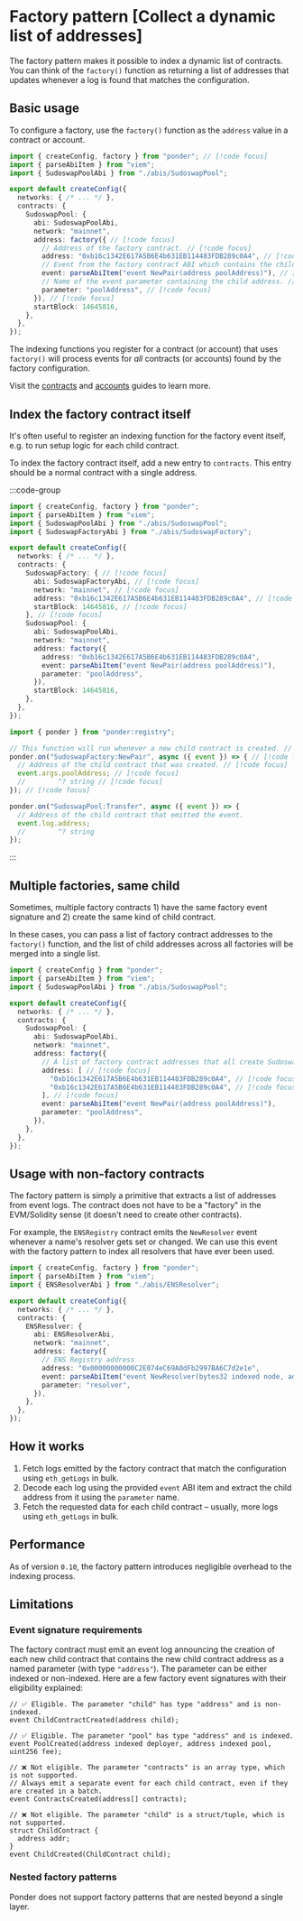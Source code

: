 
# Factory pattern [Collect a dynamic list of addresses]

The factory pattern makes it possible to index a dynamic list of contracts. You can think of the `factory()` function as returning a list of addresses that updates whenever a log is found that matches the configuration.

## Basic usage

To configure a factory, use the `factory()` function as the `address` value in a contract or account. 

```ts [ponder.config.ts]
import { createConfig, factory } from "ponder"; // [!code focus]
import { parseAbiItem } from "viem";
import { SudoswapPoolAbi } from "./abis/SudoswapPool";

export default createConfig({
  networks: { /* ... */ },
  contracts: {
    SudoswapPool: {
      abi: SudoswapPoolAbi,
      network: "mainnet",
      address: factory({ // [!code focus]
        // Address of the factory contract. // [!code focus]
        address: "0xb16c1342E617A5B6E4b631EB114483FDB289c0A4", // [!code focus]
        // Event from the factory contract ABI which contains the child address. // [!code focus]
        event: parseAbiItem("event NewPair(address poolAddress)"), // [!code focus]
        // Name of the event parameter containing the child address. // [!code focus]
        parameter: "poolAddress", // [!code focus]
      }), // [!code focus]
      startBlock: 14645816,
    },
  },
});
```

The indexing functions you register for a contract (or account) that uses `factory()` will process events for _all_ contracts (or accounts) found by the factory configuration.

Visit the [contracts](/docs/config/contracts) and [accounts](/docs/config/accounts) guides to learn more.

## Index the factory contract itself

It's often useful to register an indexing function for the factory event itself, e.g. to run setup logic for each child contract.

To index the factory contract itself, add a new entry to `contracts`. This entry should be a normal contract with a single address.

:::code-group

```ts [ponder.config.ts]
import { createConfig, factory } from "ponder";
import { parseAbiItem } from "viem";
import { SudoswapPoolAbi } from "./abis/SudoswapPool";
import { SudoswapFactoryAbi } from "./abis/SudoswapFactory";

export default createConfig({
  networks: { /* ... */ },
  contracts: {
    SudoswapFactory: { // [!code focus]
      abi: SudoswapFactoryAbi, // [!code focus]
      network: "mainnet", // [!code focus]
      address: "0xb16c1342E617A5B6E4b631EB114483FDB289c0A4", // [!code focus]
      startBlock: 14645816, // [!code focus]
    }, // [!code focus]
    SudoswapPool: {
      abi: SudoswapPoolAbi,
      network: "mainnet",
      address: factory({
        address: "0xb16c1342E617A5B6E4b631EB114483FDB289c0A4",
        event: parseAbiItem("event NewPair(address poolAddress)"),
        parameter: "poolAddress",
      }),
      startBlock: 14645816,
    },
  },
});
```

```ts [src/index.ts]
import { ponder } from "ponder:registry";

// This function will run whenever a new child contract is created. // [!code focus]
ponder.on("SudoswapFactory:NewPair", async ({ event }) => { // [!code focus]
  // Address of the child contract that was created. // [!code focus]
  event.args.poolAddress; // [!code focus]
  //        ^? string // [!code focus]
}); // [!code focus]

ponder.on("SudoswapPool:Transfer", async ({ event }) => {
  // Address of the child contract that emitted the event.
  event.log.address;
  //        ^? string
});
```
:::


## Multiple factories, same child

Sometimes, multiple factory contracts 1) have the same factory event signature and 2) create the same kind of child contract.

In these cases, you can pass a list of factory contract addresses to the `factory()` function, and the list of child addresses across all factories will be merged into a single list.

```ts [ponder.config.ts]
import { createConfig } from "ponder";
import { parseAbiItem } from "viem";
import { SudoswapPoolAbi } from "./abis/SudoswapPool";

export default createConfig({
  networks: { /* ... */ },
  contracts: {
    SudoswapPool: {
      abi: SudoswapPoolAbi,
      network: "mainnet",
      address: factory({
        // A list of factory contract addresses that all create SudoswapPool contracts. // [!code focus]
        address: [ // [!code focus]
          "0xb16c1342E617A5B6E4b631EB114483FDB289c0A4", // [!code focus]
          "0xb16c1342E617A5B6E4b631EB114483FDB289c0A4", // [!code focus]
        ], // [!code focus]
        event: parseAbiItem("event NewPair(address poolAddress)"),
        parameter: "poolAddress",
      }),
    },
  },
});
```

## Usage with non-factory contracts



The factory pattern is simply a primitive that extracts a list of addresses from event logs. The contract does not have to be a "factory" in the EVM/Solidity sense (it doesn't need to create other contracts).

For example, the `ENSRegistry` contract emits the `NewResolver` event whenever a name's resolver gets set or changed. We can use this event with the factory pattern to index all resolvers that have ever been used.

```ts [ponder.config.ts]
import { createConfig, factory } from "ponder";
import { parseAbiItem } from "viem";
import { ENSResolverAbi } from "./abis/ENSResolver";

export default createConfig({
  networks: { /* ... */ },
  contracts: {
    ENSResolver: {
      abi: ENSResolverAbi,
      network: "mainnet",
      address: factory({
        // ENS Registry address
        address: "0x00000000000C2E074eC69A0dFb2997BA6C7d2e1e",
        event: parseAbiItem("event NewResolver(bytes32 indexed node, address resolver)"),
        parameter: "resolver",
      }),
    },
  },
});
```

## How it works
  
1. Fetch logs emitted by the factory contract that match the configuration using `eth_getLogs` in bulk.
2. Decode each log using the provided `event` ABI item and extract the child address from it using the `parameter` name.
3. Fetch the requested data for each child contract – usually, more logs using `eth_getLogs` in bulk.

## Performance

As of version `0.10`, the factory pattern introduces negligible overhead to the indexing process.

## Limitations

### Event signature requirements

The factory contract must emit an event log announcing the creation of each new child contract that contains the new child contract address as a named parameter (with type `"address"`). The parameter can be either indexed or non-indexed. Here are a few factory event signatures with their eligibility explained:

```solidity
// ✅ Eligible. The parameter "child" has type "address" and is non-indexed.
event ChildContractCreated(address child);

// ✅ Eligible. The parameter "pool" has type "address" and is indexed.
event PoolCreated(address indexed deployer, address indexed pool, uint256 fee);

// ❌ Not eligible. The parameter "contracts" is an array type, which is not supported.
// Always emit a separate event for each child contract, even if they are created in a batch.
event ContractsCreated(address[] contracts);

// ❌ Not eligible. The parameter "child" is a struct/tuple, which is not supported.
struct ChildContract {
  address addr;
}
event ChildCreated(ChildContract child);
```

### Nested factory patterns

Ponder does not support factory patterns that are nested beyond a single layer.


